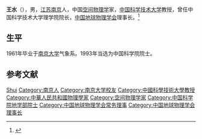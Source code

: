 {{Otheruses|other=名为王水的其他事物|王水 (消歧义)}}

'''王水'''（{{bd|1942年|4月12日||}}），男，[[江苏|江苏]][[南京|南京]]人，中国[[空间物理学|空间物理学]]家，[[中国科学技术大学|中国科学技术大学]]教授，曾任中国科学技术大学理学院院长，[[中国地球物理学会|中国地球物理学会]]理事长。<ref>{{Cite web|title=院士信息·地学部·王水|url=http://sourcedb.cas.cn/sourcedb_ad_cas/zw2/ysxx/dxb/|accessdate=|work=中国科学院学部与院士|archiveurl=https://web.archive.org/web/20120426134225/http://sourcedb.cas.cn/sourcedb_ad_cas/zw2/ysxx/dxb/|archivedate=2012-04-26}}</ref>

== 生平 ==
1961年毕业于[[南京大学|南京大学]]气象系。1993年当选为中国科学院院士。

== 参考文献 ==
{{reflist}}

{{中国科学院地学部院士}}
{{Navboxes
| title  = 王水在[[中国地球物理学会|中国地球物理学会]]的职务
| list1  =
{{中国地球物理学会第六届理事会}}
{{中国地球物理学会第七届理事会}}
}}

{{Authority control}}
{{DEFAULTSORT:Wang王}}
[[Category:王姓|Shui]]
[[Category:南京人|Category:南京人]]
[[Category:南京大学校友|Category:南京大学校友]]
[[Category:中國科學技術大學教授|Category:中國科學技術大學教授]]
[[Category:中華人民共和國物理學家|Category:中華人民共和國物理學家]]
[[Category:空间物理学家|Category:空间物理学家]]
[[Category:中国科学院地学部院士|Category:中国科学院地学部院士]]
[[Category:中国地球物理学会常务理事|Category:中国地球物理学会常务理事]]
[[Category:中国地球物理学会理事长|Category:中国地球物理学会理事长]]

{{中国科学家小作品}}
{{物理学家小作品}}